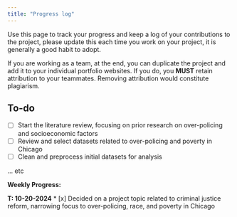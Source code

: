 ```yaml
---
title: "Progress log"
---
```


Use this page to track your progress and keep a log of your contributions to the project, please update this each time you work on your project, it is generally a good habit to adopt.

If you are working as a team, at the end, you can duplicate the project and add it to your individual portfolio websites. If you do, you **MUST** retain attribution to your teammates. Removing attribution would constitute plagiarism.

## To-do

* [ ] Start the literature review, focusing on prior research on over-policing and socioeconomic factors
* [ ] Review and select datasets related to over-policing and poverty in Chicago
* [ ] Clean and preprocess initial datasets for analysis

... etc 

**Weekly Progress:**

**T: 10-20-2024**
* [x] Decided on a project topic related to criminal justice reform, narrowing focus to over-policing, race, and poverty in Chicago  